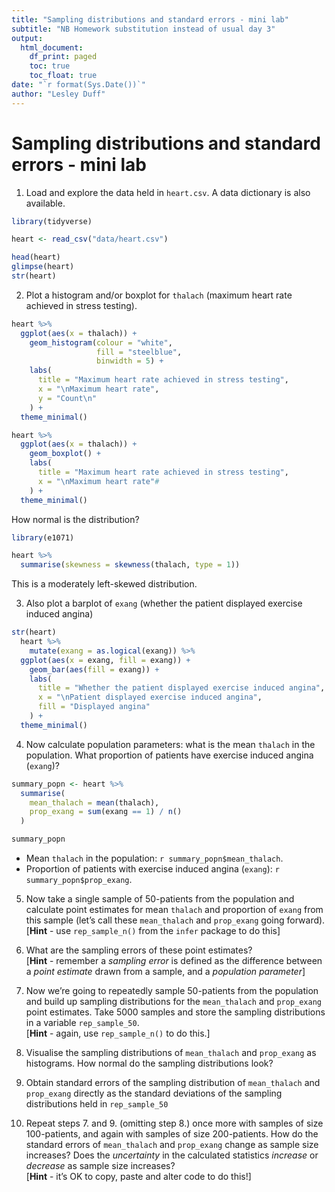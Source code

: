 ```yaml
---
title: "Sampling distributions and standard errors - mini lab"
subtitle: "NB Homework substitution instead of usual day 3"
output:
  html_document:
    df_print: paged
    toc: true
    toc_float: true
date: "`r format(Sys.Date())`"
author: "Lesley Duff"
---
```

# Sampling distributions and standard errors - mini lab


1. Load and explore the data held in `heart.csv`. A data dictionary is also available.  

```r
library(tidyverse)
```

```r
heart <- read_csv("data/heart.csv")

head(heart)
glimpse(heart)
str(heart)
```

  
2. Plot a histogram and/or boxplot for `thalach` (maximum heart rate achieved in
stress testing).
```r
heart %>% 
  ggplot(aes(x = thalach)) +
    geom_histogram(colour = "white", 
                   fill = "steelblue",
                   binwidth = 5) +
    labs(
      title = "Maximum heart rate achieved in stress testing",
      x = "\nMaximum heart rate",
      y = "Count\n"
    ) +
  theme_minimal()

heart %>% 
  ggplot(aes(x = thalach)) +
    geom_boxplot() +
    labs(
      title = "Maximum heart rate achieved in stress testing",
      x = "\nMaximum heart rate"#
    ) +
  theme_minimal()
```
 How normal is the distribution? 
 
```r
library(e1071)

heart %>%
  summarise(skewness = skewness(thalach, type = 1))
```
 
 This is a moderately left-skewed distribution.
  
3. Also plot a barplot of `exang` (whether the patient displayed exercise 
induced angina)  
```r
str(heart)
  heart %>% 
    mutate(exang = as.logical(exang)) %>% 
  ggplot(aes(x = exang, fill = exang)) +
    geom_bar(aes(fill = exang)) +
    labs(
      title = "Whether the patient displayed exercise induced angina",
      x = "\nPatient displayed exercise induced angina",
      fill = "Displayed angina"
    ) +
  theme_minimal()
```

4. Now calculate population parameters: what is the mean `thalach` in the 
population. What proportion of patients have exercise induced angina (`exang`)? 
```r
summary_popn <- heart %>%
  summarise(
    mean_thalach = mean(thalach), 
    prop_exang = sum(exang == 1) / n()
  )

summary_popn
```
* Mean `thalach` in the population: `r summary_popn$mean_thalach`.
* Proportion of patients with exercise induced angina (`exang`): `r summary_popn$prop_exang`.

  
5. Now take a single sample of 50-patients from the population and calculate 
point estimates for mean `thalach` and proportion of `exang` from this sample 
(let's call these `mean_thalach` and `prop_exang` going forward).<br>
[**Hint** - use `rep_sample_n()` from the `infer` package to do this]  
  
6. What are the sampling errors of these point estimates?<br>[**Hint** - 
remember a *sampling error* is defined as the difference between a 
*point estimate* drawn from a sample, and a *population parameter*]  

7. Now we're going to repeatedly sample 50-patients from the population and 
build up sampling distributions for the `mean_thalach` and `prop_exang` point 
estimates. Take 5000 samples and store the sampling distributions in a variable
`rep_sample_50`.<br>[**Hint** - again, use `rep_sample_n()` to do this.]  
  
8. Visualise the sampling distributions of `mean_thalach` and `prop_exang` as 
histograms. How normal do the sampling distributions look?  

9. Obtain standard errors of the sampling distribution of `mean_thalach` and 
`prop_exang` directly as the standard deviations of the sampling distributions 
held in `rep_sample_50`  
  
10. Repeat steps 7. and 9. (omitting step 8.) once more with samples of size 
100-patients, and again with samples of size 200-patients. How do the standard 
errors of `mean_thalach` and `prop_exang` change as sample size increases? Does 
the *uncertainty* in the calculated statistics *increase* or *decrease* as 
sample size increases?<br>[**Hint** - it's OK to copy, paste and alter code to 
do this!]  





